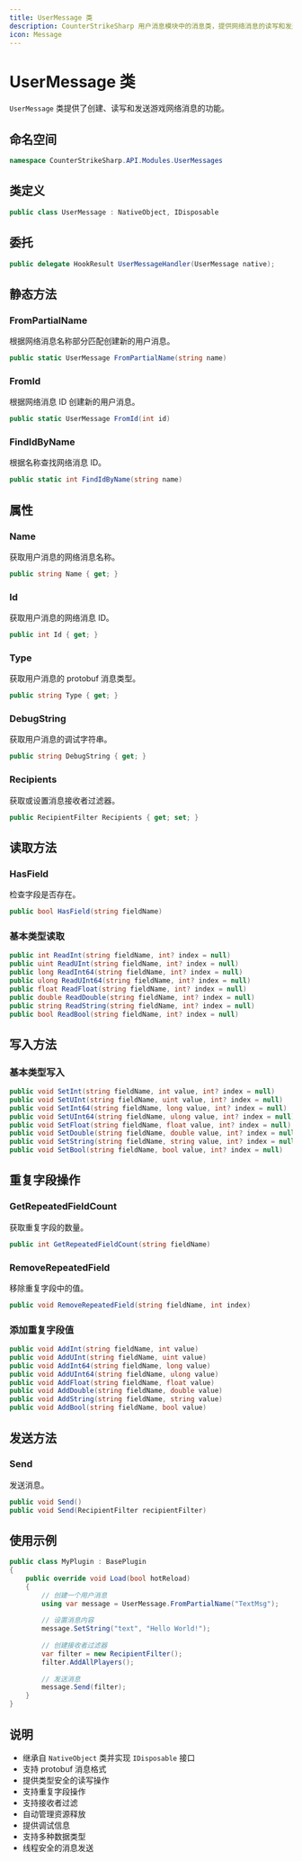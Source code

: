 ```yaml
---
title: UserMessage 类
description: CounterStrikeSharp 用户消息模块中的消息类，提供网络消息的读写和发送功能
icon: Message
---
```


# UserMessage 类

`UserMessage` 类提供了创建、读写和发送游戏网络消息的功能。

## 命名空间

```csharp
namespace CounterStrikeSharp.API.Modules.UserMessages
```

## 类定义

```csharp
public class UserMessage : NativeObject, IDisposable
```

## 委托

```csharp
public delegate HookResult UserMessageHandler(UserMessage native);
```

## 静态方法

### FromPartialName

根据网络消息名称部分匹配创建新的用户消息。

```csharp
public static UserMessage FromPartialName(string name)
```

### FromId

根据网络消息 ID 创建新的用户消息。

```csharp
public static UserMessage FromId(int id)
```

### FindIdByName

根据名称查找网络消息 ID。

```csharp
public static int FindIdByName(string name)
```

## 属性

### Name

获取用户消息的网络消息名称。

```csharp
public string Name { get; }
```

### Id

获取用户消息的网络消息 ID。

```csharp
public int Id { get; }
```

### Type

获取用户消息的 protobuf 消息类型。

```csharp
public string Type { get; }
```

### DebugString

获取用户消息的调试字符串。

```csharp
public string DebugString { get; }
```

### Recipients

获取或设置消息接收者过滤器。

```csharp
public RecipientFilter Recipients { get; set; }
```

## 读取方法

### HasField

检查字段是否存在。

```csharp
public bool HasField(string fieldName)
```

### 基本类型读取

```csharp
public int ReadInt(string fieldName, int? index = null)
public uint ReadUInt(string fieldName, int? index = null)
public long ReadInt64(string fieldName, int? index = null)
public ulong ReadUInt64(string fieldName, int? index = null)
public float ReadFloat(string fieldName, int? index = null)
public double ReadDouble(string fieldName, int? index = null)
public string ReadString(string fieldName, int? index = null)
public bool ReadBool(string fieldName, int? index = null)
```

## 写入方法

### 基本类型写入

```csharp
public void SetInt(string fieldName, int value, int? index = null)
public void SetUInt(string fieldName, uint value, int? index = null)
public void SetInt64(string fieldName, long value, int? index = null)
public void SetUInt64(string fieldName, ulong value, int? index = null)
public void SetFloat(string fieldName, float value, int? index = null)
public void SetDouble(string fieldName, double value, int? index = null)
public void SetString(string fieldName, string value, int? index = null)
public void SetBool(string fieldName, bool value, int? index = null)
```

## 重复字段操作

### GetRepeatedFieldCount

获取重复字段的数量。

```csharp
public int GetRepeatedFieldCount(string fieldName)
```

### RemoveRepeatedField

移除重复字段中的值。

```csharp
public void RemoveRepeatedField(string fieldName, int index)
```

### 添加重复字段值

```csharp
public void AddInt(string fieldName, int value)
public void AddUInt(string fieldName, uint value)
public void AddInt64(string fieldName, long value)
public void AddUInt64(string fieldName, ulong value)
public void AddFloat(string fieldName, float value)
public void AddDouble(string fieldName, double value)
public void AddString(string fieldName, string value)
public void AddBool(string fieldName, bool value)
```

## 发送方法

### Send

发送消息。

```csharp
public void Send()
public void Send(RecipientFilter recipientFilter)
```

## 使用示例

```csharp
public class MyPlugin : BasePlugin
{
    public override void Load(bool hotReload)
    {
        // 创建一个用户消息
        using var message = UserMessage.FromPartialName("TextMsg");
        
        // 设置消息内容
        message.SetString("text", "Hello World!");
        
        // 创建接收者过滤器
        var filter = new RecipientFilter();
        filter.AddAllPlayers();
        
        // 发送消息
        message.Send(filter);
    }
}
```

## 说明

- 继承自 `NativeObject` 类并实现 `IDisposable` 接口
- 支持 protobuf 消息格式
- 提供类型安全的读写操作
- 支持重复字段操作
- 支持接收者过滤
- 自动管理资源释放
- 提供调试信息
- 支持多种数据类型
- 线程安全的消息发送 
